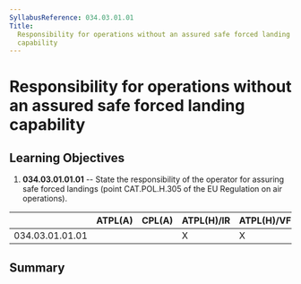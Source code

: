 ```yaml
---
SyllabusReference: 034.03.01.01
Title:
  Responsibility for operations without an assured safe forced landing
  capability
---
```


# Responsibility for operations without an assured safe forced landing capability

## Learning Objectives

1.  **034.03.01.01.01** -- State the responsibility of the operator for assuring
    safe forced landings (point CAT.POL.H.305 of the EU Regulation on air
    operations).

|                 | ATPL(A) | CPL(A) | ATPL(H)/IR | ATPL(H)/VFR | CPL(H) | IR  | CBIR(A) |
| --------------- | ------- | ------ | ---------- | ----------- | ------ | --- | ------- |
| 034.03.01.01.01 |         |        | X          | X           |        |     |         |

## Summary
